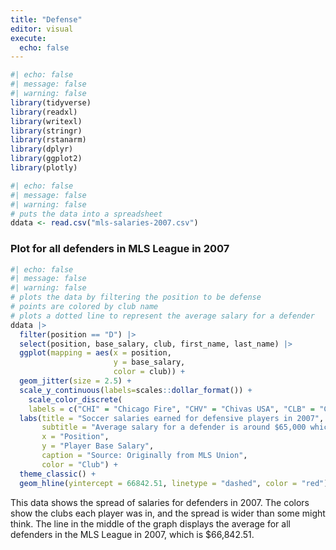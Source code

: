 ```yaml
---
title: "Defense"
editor: visual
execute: 
  echo: false
---
```


```r
#| echo: false
#| message: false
#| warning: false
library(tidyverse)
library(readxl)
library(writexl)
library(stringr)
library(rstanarm)
library(dplyr)
library(ggplot2)
library(plotly)
```

```r
#| echo: false
#| message: false
#| warning: false
# puts the data into a spreadsheet
ddata <- read.csv("mls-salaries-2007.csv")

```

### Plot for all defenders in MLS League in 2007

```r

#| echo: false
#| message: false
#| warning: false
# plots the data by filtering the position to be defense
# points are colored by club name
# plots a dotted line to represent the average salary for a defender
ddata |> 
  filter(position == "D") |> 
  select(position, base_salary, club, first_name, last_name) |>
  ggplot(mapping = aes(x = position, 
                       y = base_salary, 
                       color = club)) + 
  geom_jitter(size = 2.5) + 
  scale_y_continuous(labels=scales::dollar_format()) + 
    scale_color_discrete( 
    labels = c("CHI" = "Chicago Fire", "CHV" = "Chivas USA", "CLB" = "Columbus Crew", "COL" =         "Colorado Rapids", "DAL" = "FC Dallas", "DC" = "D.C. United", "HOU" = "Houston Dynamo", "KC" =     "Kansas City Wizards", "LA" = "LA Galaxy", "NE" = "New England Revolution", "NY" = "New York Red Bulls", "RSL" = "Real Salt Lake", "TFC" = "Toronto FC")) + 
  labs(title = "Soccer salaries earned for defensive players in 2007",
       subtitle = "Average salary for a defender is around $65,000 which is less than average for midfielders",
       x = "Position", 
       y = "Player Base Salary", 
       caption = "Source: Originally from MLS Union", 
       color = "Club") + 
  theme_classic() + 
  geom_hline(yintercept = 66842.51, linetype = "dashed", color = "red")


```

This data shows the spread of salaries for defenders in 2007. The colors show the clubs each player was in, and the spread is wider than some might think. The line in the middle of the graph displays the average for all defenders in the MLS League in 2007, which is \$66,842.51.
